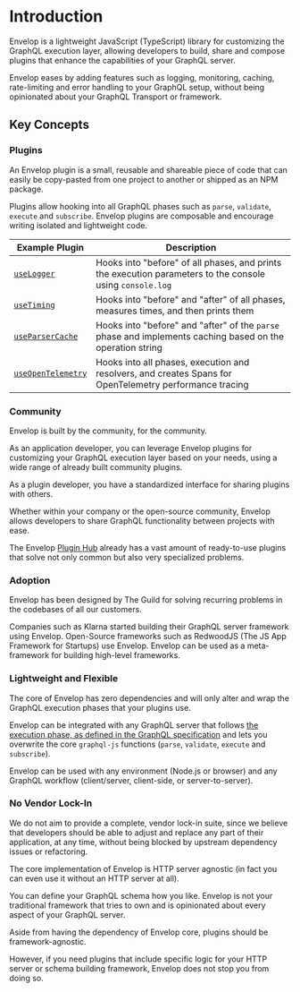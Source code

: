 # Introduction

Envelop is a lightweight JavaScript (TypeScript) library for customizing the GraphQL execution layer, allowing developers to build, share
and compose plugins that enhance the capabilities of your GraphQL server.

Envelop eases by adding features such as logging, monitoring, caching, rate-limiting and error handling to your GraphQL setup, without being opinionated about your GraphQL Transport or framework.

## Key Concepts

### Plugins

An Envelop plugin is a small, reusable and shareable piece of code that can easily be copy-pasted from one project to another or shipped as an NPM package.

Plugins allow hooking into all GraphQL phases such as `parse`, `validate`, `execute` and `subscribe`. Envelop plugins are composable and encourage writing isolated and lightweight code.

| Example Plugin                                    | Description                                                                                               |
| ------------------------------------------------- | --------------------------------------------------------------------------------------------------------- |
| [`useLogger`](/plugins/use-logger)                | Hooks into "before" of all phases, and prints the execution parameters to the console using `console.log` |
| [`useTiming`](/plugins/use-timing)                | Hooks into "before" and "after" of all phases, measures times, and then prints them                       |
| [`useParserCache`](/plugins/use-parser-cache)     | Hooks into "before" and "after" of the `parse` phase and implements caching based on the operation string |
| [`useOpenTelemetry`](/plugins/use-open-telemetry) | Hooks into all phases, execution and resolvers, and creates Spans for OpenTelemetry performance tracing   |

### Community

Envelop is built by the community, for the community.

As an application developer, you can leverage Envelop plugins for customizing your GraphQL execution layer based on your needs, using a wide range of already built community plugins.

As a plugin developer, you have a standardized interface for sharing plugins with others.

Whether within your company or the open-source community, Envelop allows developers to share GraphQL functionality between projects with ease.

The Envelop [Plugin Hub](/plugins) already has a vast amount of ready-to-use plugins that solve not only common but also very specialized problems.

### Adoption

Envelop has been designed by The Guild for solving recurring problems in the codebases of all our customers.

Companies such as Klarna started building their GraphQL server framework using Envelop. Open-Source frameworks such as RedwoodJS (The JS App Framework for Startups) use Envelop. Envelop can be used as a meta-framework for building high-level frameworks.

### Lightweight and Flexible

The core of Envelop has zero dependencies and will only alter and wrap the GraphQL execution phases that your plugins use.

Envelop can be integrated with any GraphQL server that follows [the execution phase, as defined in the GraphQL specification](https://spec.graphql.org/June2018/#sec-Executing-Requests) and lets you overwrite the core `graphql-js` functions (`parse`, `validate`, `execute` and `subscribe`).

Envelop can be used with any environment (Node.js or browser) and any GraphQL workflow (client/server, client-side, or server-to-server).

### No Vendor Lock-In

We do not aim to provide a complete, vendor lock-in suite, since we believe that developers should be able to adjust and replace any part of their application, at any time, without being blocked by upstream dependency issues or refactoring.

The core implementation of Envelop is HTTP server agnostic (in fact you can even use it without an HTTP server at all).

You can define your GraphQL schema how you like. Envelop is not your traditional framework that tries to own and is opinionated about every aspect of your GraphQL server.

Aside from having the dependency of Envelop core, plugins should be framework-agnostic.

However, if you need plugins that include specific logic for your HTTP server or schema building framework, Envelop does not stop you from doing so.
